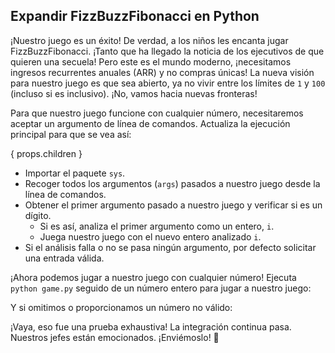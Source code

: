
## Expandir FizzBuzzFibonacci en Python

¡Nuestro juego es un éxito! De verdad, a los niños les encanta jugar FizzBuzzFibonacci.
¡Tanto que ha llegado la noticia de los ejecutivos de que quieren una secuela!
Pero este es el mundo moderno, ¡necesitamos ingresos recurrentes anuales (ARR) y no compras únicas!
La nueva visión para nuestro juego es que sea abierto, ya no vivir entre los límites de `1` y `100` (incluso si es inclusivo).
¡No, vamos hacia nuevas fronteras!

<FizzBuzzFibonacciOpenRules />

Para que nuestro juego funcione con cualquier número, necesitaremos aceptar un argumento de línea de comandos.
Actualiza la ejecución principal para que se vea así:

{ props.children }

- Importar el paquete `sys`.
- Recoger todos los argumentos (`args`) pasados a nuestro juego desde la línea de comandos.
- Obtener el primer argumento pasado a nuestro juego y verificar si es un dígito.
  - Si es así, analiza el primer argumento como un entero, `i`.
  - Juega nuestro juego con el nuevo entero analizado `i`.
- Si el análisis falla o no se pasa ningún argumento, por defecto solicitar una entrada válida.

¡Ahora podemos jugar a nuestro juego con cualquier número!
Ejecuta `python game.py` seguido de un número entero para jugar a nuestro juego:

<FizzBuzzFibonacciOpenOutput />

Y si omitimos o proporcionamos un número no válido:

<FizzBuzzFibonacciOpenOutputDefault />

¡Vaya, eso fue una prueba exhaustiva! La integración continua pasa. Nuestros jefes están emocionados.
¡Enviémoslo! 🚀